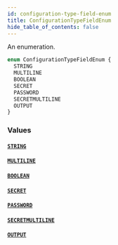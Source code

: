 ```yaml
---
id: configuration-type-field-enum
title: ConfigurationTypeFieldEnum
hide_table_of_contents: false
---
```


An enumeration.

```graphql
enum ConfigurationTypeFieldEnum {
  STRING
  MULTILINE
  BOOLEAN
  SECRET
  PASSWORD
  SECRETMULTILINE
  OUTPUT
}
```

### Values

#### [`STRING`](#)

#### [`MULTILINE`](#)

#### [`BOOLEAN`](#)

#### [`SECRET`](#)

#### [`PASSWORD`](#)

#### [`SECRETMULTILINE`](#)

#### [`OUTPUT`](#)
